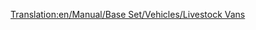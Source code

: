 [[Translation:en/Manual/Base Set/Vehicles/Livestock Vans]]
{{hu/Navbox Közúti járművek}}
{{hu/Közúti járművek|name     = Talbott állatszállító
  |img      = Talbott_Livestock_Van.png
  |price    = £4,305 ($8,610) 
  |speed    = 30 mph (48 km/h)
  |annual   = £421 ($842)
  |designed = 1935
  |life     = 15
  |capacity = 14 [[hu/Manual/Base Set/Economy/Állat|állat]]
}}
{{hu/Közúti járművek|name     = Uhl állatszállító
  |img      = Uhl_Livestock_Van.png
  |price    = £5,330 ($10,660)  
  |speed    = 55 mph (88 km/h)
  |annual   = £787 ($1,574)
  |designed = 1980
  |life     = 15
  |capacity = 16 [[hu/Manual/Base Set/Economy/Állat|állat]]
}}
{{hu/Közúti járművek|name     = Foster állatszállító
  |img      = Foster_Livestock_Van.png
  |price    = £5,740 ($11,480) 
  |speed    = 70 mph (112 km/h)
  |annual   = £1,125 ($2,250)
  |designed = 2022
  |life     = 15
  |capacity = 18 [[hu/Manual/Base Set/Economy/Állat|állat]]
}}